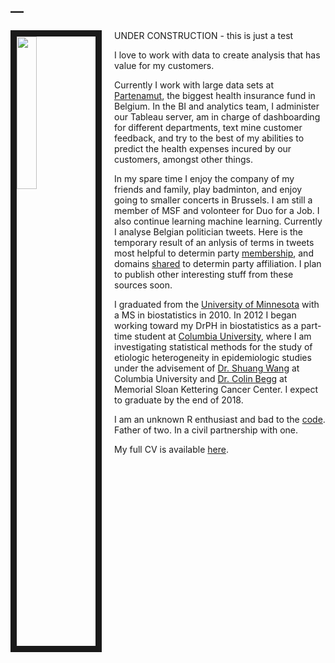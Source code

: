 ---
---

<link rel="stylesheet" href="styles.css" type="text/css">
<link rel="shortcut icon" href="images/favicon.ico">

<img src="images/me.jpg" style="width:25%; border:10px solid; margin-right: 20px" align="left">

UNDER CONSTRUCTION - this is just a test

I love to work with data to create analysis that has value for my customers.

Currently I work with large data sets at [Partenamut](https://www.partenamut.be),  the biggest health insurance fund in Belgium. In the BI and analytics team, I administer our Tableau server, am in charge of dashboarding for different departments, text mine customer feedback, and try to the best of my abilities to predict the health expenses incured by our customers, amongst other things.

In my spare time I enjoy the company of my friends and family, play badminton, and enjoy going to smaller concerts in Brussels. I am still a member of MSF and volonteer for Duo for a Job. I also continue learning machine learning. Currently I analyse Belgian politician tweets. Here is the temporary result of an anlysis of terms in tweets most helpful to determin party [membership](http://rpubs.com/madcap/reps_54), and domains [shared](http://rpubs.com/madcap/456029) to determin party affiliation. I plan to publish other interesting stuff from these sources soon.

I graduated from the [University of Minnesota](http://www.sph.umn.edu/academics/divisions/biostatistics/) with a MS in biostatistics in 2010. In 2012 I began working toward my DrPH in biostatistics as a part-time student at [Columbia University](https://www.mailman.columbia.edu/become-student/departments/biostatistics), where I am investigating statistical methods for the study of etiologic heterogeneity in epidemiologic studies under the advisement of [Dr. Shuang Wang](https://www.mailman.columbia.edu/people/our-faculty/sw2206) at Columbia University and [Dr. Colin Begg](https://www.mskcc.org/profile/colin-begg) at Memorial Sloan Kettering Cancer Center. I expect to graduate by the end of 2018.

I am an unknown R enthusiast and bad to the [code](https://www.youtube.com/watch?v=TSK2jDkQLDg). Father of two. In a civil partnership with one. 

My full CV is available [here](files/Zabor_CV_2017_Q4.pdf).
